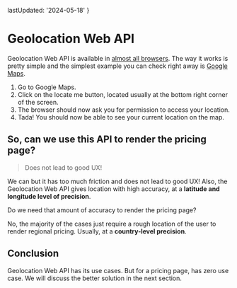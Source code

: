
  lastUpdated: '2024-05-18'
}

# Geolocation Web API

Geolocation Web API is available in [almost all browsers](https://developer.mozilla.org/en-US/docs/Web/API/Geolocation_API#browser_compatibility). The way it works is pretty simple and the simplest example you can check right away is [Google Maps](https://www.google.com/maps).

1. Go to Google Maps.
2. Click on the locate me button, located usually at the bottom right corner of the screen.
3. The browser should now ask you for permission to access your location.
4. Tada! You should now be able to see your current location on the map.

## So, can we use this API to render the pricing page?

> Does not lead to good UX!

We can but it has too much friction and does not lead to good UX! Also, the Geolocation Web API gives location with high accuracy, at a **latitude and longitude level of precision**.

Do we need that amount of accuracy to render the pricing page?

No, the majority of the cases just require a rough location of the user to render regional pricing. Usually, at a **country-level precision**.

## Conclusion

Geolocation Web API has its use cases. But for a pricing page, has zero use case. We will discuss the better solution in the next section.